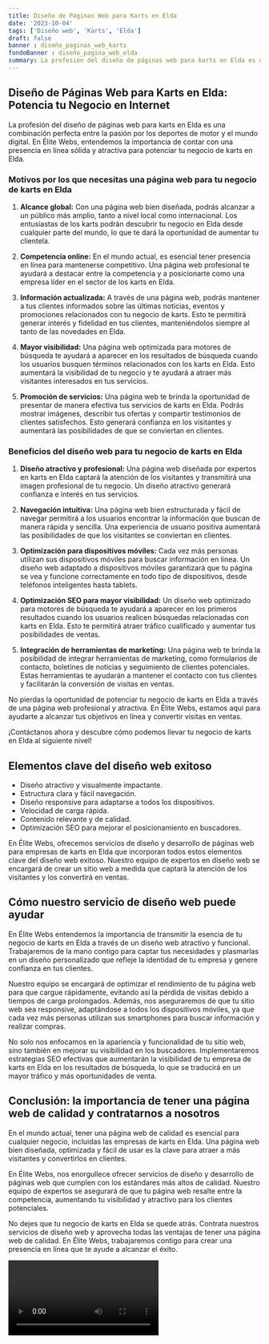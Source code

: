 ```yaml
---
title: Diseño de Páginas Web para Karts en Elda
date: '2023-10-04'
tags: ['Diseño web', 'Karts', 'Elda']
draft: false
banner : diseño_paginas_web_karts
fondoBanner : diseño_pagina_web_elda
summary: La profesión del diseño de páginas web para karts en Elda es una combinación perfecta entre la pasión por los deportes de motor y el mundo digital. En Élite Webs, entendemos la importancia de contar con una presencia en línea sólida y atractiva para potenciar tu negocio de karts en Elda.
---
```


## Diseño de Páginas Web para Karts en Elda: Potencia tu Negocio en Internet

La profesión del diseño de páginas web para karts en Elda es una combinación perfecta entre la pasión por los deportes de motor y el mundo digital. En Élite Webs, entendemos la importancia de contar con una presencia en línea sólida y atractiva para potenciar tu negocio de karts en Elda.

### Motivos por los que necesitas una página web para tu negocio de karts en Elda

1. **Alcance global:** Con una página web bien diseñada, podrás alcanzar a un público más amplio, tanto a nivel local como internacional. Los entusiastas de los karts podrán descubrir tu negocio en Elda desde cualquier parte del mundo, lo que te dará la oportunidad de aumentar tu clientela.

2. **Competencia online:** En el mundo actual, es esencial tener presencia en línea para mantenerse competitivo. Una página web profesional te ayudará a destacar entre la competencia y a posicionarte como una empresa líder en el sector de los karts en Elda.

3. **Información actualizada:** A través de una página web, podrás mantener a tus clientes informados sobre las últimas noticias, eventos y promociones relacionados con tu negocio de karts. Esto te permitirá generar interés y fidelidad en tus clientes, manteniéndolos siempre al tanto de las novedades en Elda.

4. **Mayor visibilidad:** Una página web optimizada para motores de búsqueda te ayudará a aparecer en los resultados de búsqueda cuando los usuarios busquen términos relacionados con los karts en Elda. Esto aumentará la visibilidad de tu negocio y te ayudará a atraer más visitantes interesados en tus servicios.

5. **Promoción de servicios:** Una página web te brinda la oportunidad de presentar de manera efectiva tus servicios de karts en Elda. Podrás mostrar imágenes, describir tus ofertas y compartir testimonios de clientes satisfechos. Esto generará confianza en los visitantes y aumentará las posibilidades de que se conviertan en clientes.

### Beneficios del diseño web para tu negocio de karts en Elda

1. **Diseño atractivo y profesional:** Una página web diseñada por expertos en karts en Elda captará la atención de los visitantes y transmitirá una imagen profesional de tu negocio. Un diseño atractivo generará confianza e interés en tus servicios.

2. **Navegación intuitiva:** Una página web bien estructurada y fácil de navegar permitirá a los usuarios encontrar la información que buscan de manera rápida y sencilla. Una experiencia de usuario positiva aumentará las posibilidades de que los visitantes se conviertan en clientes.

3. **Optimización para dispositivos móviles:** Cada vez más personas utilizan sus dispositivos móviles para buscar información en línea. Un diseño web adaptado a dispositivos móviles garantizará que tu página se vea y funcione correctamente en todo tipo de dispositivos, desde teléfonos inteligentes hasta tablets.

4. **Optimización SEO para mayor visibilidad:** Un diseño web optimizado para motores de búsqueda te ayudará a aparecer en los primeros resultados cuando los usuarios realicen búsquedas relacionadas con karts en Elda. Esto te permitirá atraer tráfico cualificado y aumentar tus posibilidades de ventas.

5. **Integración de herramientas de marketing:** Una página web te brinda la posibilidad de integrar herramientas de marketing, como formularios de contacto, boletines de noticias y seguimiento de clientes potenciales. Estas herramientas te ayudarán a mantener el contacto con tus clientes y facilitarán la conversión de visitas en ventas.

No pierdas la oportunidad de potenciar tu negocio de karts en Elda a través de una página web profesional y atractiva. En Élite Webs, estamos aquí para ayudarte a alcanzar tus objetivos en línea y convertir visitas en ventas.

¡Contáctanos ahora y descubre cómo podemos llevar tu negocio de karts en Elda al siguiente nivel!

<GifSeo />

<Cta />

## Elementos clave del diseño web exitoso

- Diseño atractivo y visualmente impactante.
- Estructura clara y fácil navegación.
- Diseño responsive para adaptarse a todos los dispositivos.
- Velocidad de carga rápida.
- Contenido relevante y de calidad.
- Optimización SEO para mejorar el posicionamiento en buscadores.

En Élite Webs, ofrecemos servicios de diseño y desarrollo de páginas web para empresas de karts en Elda que incorporan todos estos elementos clave del diseño web exitoso. Nuestro equipo de expertos en diseño web se encargará de crear un sitio web a medida que captará la atención de los visitantes y los convertirá en ventas.

## Cómo nuestro servicio de diseño web puede ayudar

En Élite Webs entendemos la importancia de transmitir la esencia de tu negocio de karts en Elda a través de un diseño web atractivo y funcional. Trabajaremos de la mano contigo para captar tus necesidades y plasmarlas en un diseño personalizado que refleje la identidad de tu empresa y genere confianza en tus clientes.

Nuestro equipo se encargará de optimizar el rendimiento de tu página web para que cargue rápidamente, evitando así la pérdida de visitas debido a tiempos de carga prolongados. Además, nos aseguraremos de que tu sitio web sea responsive, adaptándose a todos los dispositivos móviles, ya que cada vez más personas utilizan sus smartphones para buscar información y realizar compras.

No solo nos enfocamos en la apariencia y funcionalidad de tu sitio web, sino también en mejorar su visibilidad en los buscadores. Implementaremos estrategias SEO efectivas que aumentarán la visibilidad de tu empresa de karts en Elda en los resultados de búsqueda, lo que se traducirá en un mayor tráfico y más oportunidades de venta.

## Conclusión: la importancia de tener una página web de calidad y contratarnos a nosotros

En el mundo actual, tener una página web de calidad es esencial para cualquier negocio, incluidas las empresas de karts en Elda. Una página web bien diseñada, optimizada y fácil de usar es la clave para atraer a más visitantes y convertirlos en clientes.

En Élite Webs, nos enorgullece ofrecer servicios de diseño y desarrollo de páginas web que cumplen con los estándares más altos de calidad. Nuestro equipo de expertos se asegurará de que tu página web resalte entre la competencia, aumentando tu visibilidad y atractivo para los clientes potenciales.

No dejes que tu negocio de karts en Elda se quede atrás. Contrata nuestros servicios de diseño web y aprovecha todas las ventajas de tener una página web de calidad. En Élite Webs, trabajaremos contigo para crear una presencia en línea que te ayude a alcanzar el éxito.

<Video />

<CtaBot job='Karts' city='Elda'/>

<Gmaps query='Elda+españa+maps' />